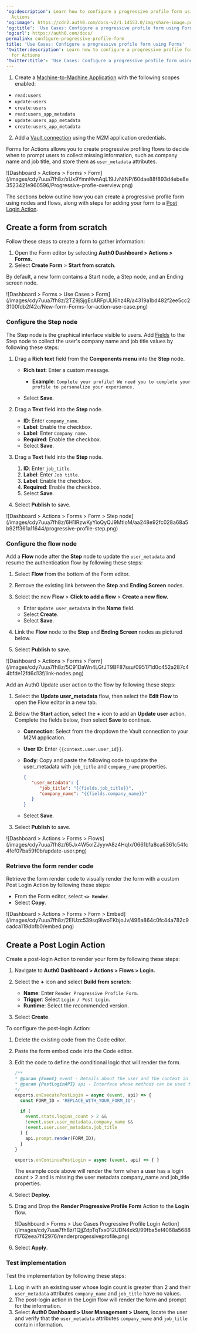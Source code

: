 ---
'og:description': Learn how to configure a progressive profile form using Forms for
  Actions
'og:image': https://cdn2.auth0.com/docs-v2/1.14553.0/img/share-image.png
'og:title': 'Use Cases: Configure a progressive profile form using Forms'
'og:url': https://auth0.com/docs/
permalink: configure-progressive-profile-form
title: 'Use Cases: Configure a progressive profile form using Forms'
'twitter:description': Learn how to configure a progressive profile form using Forms
  for Actions
'twitter:title': 'Use Cases: Configure a progressive profile form using Forms'
---
<Card title="Before you start">

1. Create a [Machine-to-Machine Application](/docs/get-started/auth0-overview/create-applications/machine-to-machine-apps) with the following scopes enabled:

* `read:users`
* `update:users`
* `create:users`
* `read:users_app_metadata`
* `update:users_app_metadata`
* `create:users_app_metadata`

2. Add a [Vault connection](/docs/customize/forms/vault) using the M2M application credentials.

</Card>

Forms for Actions allows you to create progressive profiling flows to decide when to prompt users to collect missing information, such as company name and job title, and store them as `user_metadata` attributes.

<Frame>![Dashboard > Actions > Forms > Form](/images/cdy7uua7fh8z/xUx9YmnHvnAqL19JvNtNP/60dae88f893d4ebe8e3523421e960596/Progressive-profle-overview.png)</Frame>

The sections below outline how you can create a progressive profile form using nodes and flows, along with steps for adding your form to a [Post Login Action](/docs/customize/actions/explore-triggers/signup-and-login-triggers/login-trigger).

## Create a form from scratch

Follow these steps to create a form to gather information:

1. Open the Form editor by selecting **Auth0 Dashboard > Actions > Forms.**
2. Select **Create Form** > **Start from scratch**.

By default, a new form contains a Start node, a Step node, and an Ending screen node.

<Frame>![Dashboard > Forms > Use Cases > Form](/images/cdy7uua7fh8z/2TZ9jSjgEcARFpULI6hz4R/a4319a1bd482f2ee5cc23100fdb2f42c/New-form-Forms-for-action-use-case.png)</Frame>

### Configure the Step node

The Step node is the graphical interface visible to users. Add [Fields](/docs/customize/forms/nodes-and-components) to the Step node to collect the user's company name and job title values by following these steps:

1. Drag a **Rich text** field from the **Components menu** into the **Step** node.

   * **Rich text**: Enter a custom message.

     + **Example**: `Complete your profile! We need you to complete your profile to personalize your experience.`
   * Select **Save**.
2. Drag a **Text** field into the **Step** node.

   * **ID**: Enter `company_name`.
   * **Label**: Enable the checkbox.
   * **Label**: Enter `Company name`.
   * **Required**: Enable the checkbox.
   * Select **Save**.
3. Drag a **Text** field into the **Step** node.

   1. **ID**: Enter `job_title`.
   2. **Label**: Enter `Job title`.
   3. **Label**: Enable the checkbox.
   4. **Required**: Enable the checkbox.
   5. Select **Save**.
4. Select **Publish** to save.

<Frame>![Dashboard > Actions > Forms > Form > Step node](/images/cdy7uua7fh8z/6H1lRzwKyYioQyQJ9MtIoM/aa248e92fc028a68a5b92ff361a11644/progressive-profile-step.png)</Frame>

### Configure the flow node

Add a **Flow** node after the **Step** node to update the `user_metadata` and resume the authentication flow by following these steps:

1. Select **Flow** from the bottom of the Form editor.
2. Remove the existing link between the **Step** and **Ending Screen** nodes.
3. Select the new **Flow** > **Click to add a flow** > **Create a new flow.**

   * Enter `Update user_metadata` in the **Name** field.
   * Select **Create**.
   * Select **Save**.
4. Link the **Flow** node to the **Step** and **Ending Screen** nodes as pictured below.
5. Select **Publish** to save.

<Frame>![Dashboard > Actions > Forms > Form](/images/cdy7uua7fh8z/5C91DaWn4LGtJT9BF87ssu/095171d0c452a287c44bfde12fd6d13f/link-nodes.png)</Frame>

Add an Auth0 Update user action to the flow by following these steps:

1. Select the **Update user_metadata** flow, then select the **Edit Flow** to open the Flow editor in a new tab.
2. Below the **Start** action, select the **+** icon to add an **Update user** action. Complete the fields below, then select **Save** to continue.

   * **Connection**: Select from the dropdown the Vault connection to your M2M application.
   * **User ID**: Enter `{{context.user.user_id}}`.
   * **Body**: Copy and paste the following code to update the user_metadata with `job_title` and `company_name` properties.

      ```json lines
      {
         "user_metadata": {
            "job_title": "{{fields.job_title}}",
            "company_name": "{{fields.company_name}}"
         }
      }
      ```

   * Select **Save**.
3. Select **Publish** to save.

<Frame>![Dashboard > Actions > Forms > Flows](/images/cdy7uua7fh8z/65Jx4W5oIZJyyvA8z4HqIx/0661b1a8ca6361c54fc4fef07ba59f0b/update-user.png)</Frame>

### Retrieve the form render code

Retrieve the form render code to visually render the form with a custom Post Login Action by following these steps:

* From the Form editor, select **`<> Render`**.
* Select **Copy**.

<Frame>![Dashboard > Actions > Forms > Form > Embed](/images/cdy7uua7fh8z/2EIUzc539sq9lwoTKbjoJv/496a864c0fc44a782c9cadca119dbfb0/embed.png)</Frame>

## Create a Post Login Action

Create a post-login Action to render your form by following these steps:

1. Navigate to **Auth0 Dashboard > Actions > Flows > Login.**
2. Select the **+** icon and select **Build from scratch**:

   * **Name**: Enter `Render Progressive Profile Form`.
   * **Trigger**: Select `Login / Post Login`.
   * **Runtime**: Select the recommended version.
3. Select **Create**.

To configure the post-login Action:

1. Delete the existing code from the Code editor.
2. Paste the form embed code into the Code editor.
3. Edit the code to define the conditional logic that will render the form.

   ```javascript lines
   /**
   * @param {Event} event - Details about the user and the context in which they are logging in.
   * @param {PostLoginAPI} api - Interface whose methods can be used to change the behavior of the login.
   */
   exports.onExecutePostLogin = async (event, api) => {
     const FORM_ID = 'REPLACE_WITH_YOUR_FORM_ID';

     if (
       event.stats.logins_count > 2 &&
       !event.user.user_metadata.company_name &&
       !event.user.user_metadata.job_title
     ) {
       api.prompt.render(FORM_ID);
     }
   }

   exports.onContinuePostLogin = async (event, api) => { }
   ```


   

   

   <Callout icon="file-lines" color="#0EA5E9" iconType="regular">

   The example code above will render the form when a user has a login count > 2 and is missing the user metadata company_name and job_title properties.

   </Callout>
4. Select **Deploy.**
5. Drag and Drop the **Render Progressive Profile Form** Action to the **Login** flow.

   <Frame>![Dashboard > Forms > Use Cases Progressive Profile Login Action](/images/cdy7uua7fh8z/1QjjZdpTqTxx012UDN4xk9/99fba5ef4068a5688f1762eea7f42976/renderprogessiveprofile.png)</Frame>
6. Select **Apply**.

### Test implementation

Test the implementation by following these steps:

1. Log in with an existing user whose login count is greater than 2 and their `user_metadata` attributes `company_name` and `job_title` have no values.
2. The post-login action in the Login flow will render the form and prompt for the information.
3. Select **Auth0 Dashboard > User Management > Users,** locate the user and verify that the `user_metadata` attributes `company_name` and `job_title` contain information.